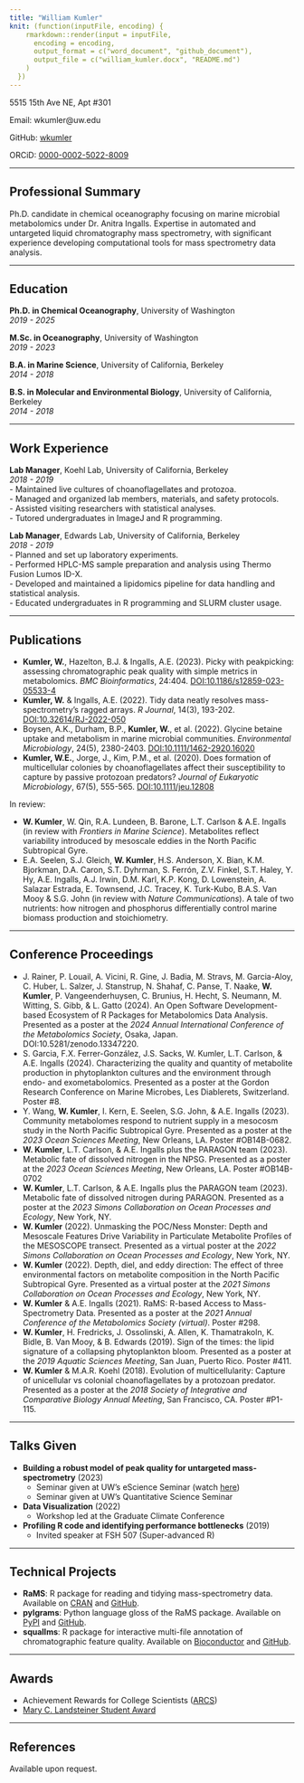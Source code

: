 ```yaml
---
title: "William Kumler"
knit: (function(inputFile, encoding) {
    rmarkdown::render(input = inputFile,
      encoding = encoding,
      output_format = c("word_document", "github_document"),
      output_file = c("william_kumler.docx", "README.md")
    )
  })
---
```


5515 15th Ave NE, Apt #301  

Email: wkumler@uw.edu

GitHub: [wkumler](https://github.com/wkumler) 

ORCiD: [0000-0002-5022-8009](https://orcid.org/0000-0002-5022-8009)

---

## Professional Summary

Ph.D. candidate in chemical oceanography focusing on marine microbial metabolomics under Dr. Anitra Ingalls. Expertise in automated and untargeted liquid chromatography mass spectrometry, with significant experience developing computational tools for mass spectrometry data analysis.

---

## Education

**Ph.D. in Chemical Oceanography**, University of Washington  
_2019 - 2025_

**M.Sc. in Oceanography**, University of Washington  
_2019 - 2023_

**B.A. in Marine Science**, University of California, Berkeley  
_2014 - 2018_

**B.S. in Molecular and Environmental Biology**, University of California, Berkeley  
_2014 - 2018_

---

## Work Experience

**Lab Manager**, Koehl Lab, University of California, Berkeley  
_2018 - 2019_  
- Maintained live cultures of choanoflagellates and protozoa.  
- Managed and organized lab members, materials, and safety protocols.  
- Assisted visiting researchers with statistical analyses.  
- Tutored undergraduates in ImageJ and R programming.

**Lab Manager**, Edwards Lab, University of California, Berkeley  
_2018 - 2019_  
- Planned and set up laboratory experiments.  
- Performed HPLC-MS sample preparation and analysis using Thermo Fusion Lumos ID-X.  
- Developed and maintained a lipidomics pipeline for data handling and statistical analysis.  
- Educated undergraduates in R programming and SLURM cluster usage.

---

## Publications

- **Kumler, W.**, Hazelton, B.J. & Ingalls, A.E. (2023). Picky with peakpicking: assessing chromatographic peak quality with simple metrics in metabolomics. _BMC Bioinformatics_, 24:404. [DOI:10.1186/s12859-023-05533-4](https://doi.org/10.1186/s12859-023-05533-4)
- **Kumler, W.** & Ingalls, A.E. (2022). Tidy data neatly resolves mass-spectrometry's ragged arrays. _R Journal_, 14(3), 193-202. [DOI:10.32614/RJ-2022-050](https://doi.org/10.32614/RJ-2022-050)
- Boysen, A.K., Durham, B.P., **Kumler, W.**, et al. (2022). Glycine betaine uptake and metabolism in marine microbial communities. _Environmental Microbiology_, 24(5), 2380-2403. [DOI:10.1111/1462-2920.16020](https://doi.org/10.1111/1462-2920.16020)
- **Kumler, W.E.**, Jorge, J., Kim, P.M., et al. (2020). Does formation of multicellular colonies by choanoflagellates affect their susceptibility to capture by passive protozoan predators? _Journal of Eukaryotic Microbiology_, 67(5), 555-565. [DOI:10.1111/jeu.12808](https://doi.org/10.1111/jeu.12808)

In review:

- **W. Kumler**, W. Qin, R.A. Lundeen, B. Barone, L.T. Carlson & A.E. Ingalls (in review with _Frontiers in Marine Science_). Metabolites reflect variability introduced by mesoscale eddies in the North Pacific Subtropical Gyre.
- E.A. Seelen, S.J. Gleich, **W. Kumler**, H.S. Anderson, X. Bian, K.M. Bjorkman, D.A. Caron, S.T. Dyhrman, S. Ferrón, Z.V. Finkel, S.T. Haley, Y. Hy, A.E. Ingalls, A.J. Irwin, D.M. Karl, K.P. Kong, D. Lowenstein, A. Salazar Estrada, E. Townsend, J.C. Tracey, K. Turk-Kubo, B.A.S. Van Mooy & S.G. John (in review with _Nature Communications_). A tale of two nutrients: how nitrogen and phosphorus differentially control marine biomass production and stoichiometry.

---

## Conference Proceedings

- J. Rainer, P. Louail, A. Vicini, R. Gine, J. Badia, M. Stravs, M. Garcia-Aloy, C. Huber, L. Salzer, J. Stanstrup, N. Shahaf, C. Panse, T. Naake, **W. Kumler**, P. Vangeenderhuysen, C. Brunius, H. Hecht, S. Neumann, M. Witting, S. Gibb, & L. Gatto (2024). An Open Software Development-based Ecosystem of R Packages for Metabolomics Data Analysis. Presented as a poster at the _2024 Annual International Conference of the Metabolomics Society_, Osaka, Japan. DOI:10.5281/zenodo.13347220.
- S. Garcia, F.X. Ferrer-González, J.S. Sacks, W. Kumler, L.T. Carlson, & A.E. Ingalls (2024). Characterizing the quality and quantity of metabolite production in phytoplankton cultures and the environment through endo- and exometabolomics. Presented as a poster at the Gordon Research Conference on Marine Microbes, Les Diablerets, Switzerland. Poster #8.
- Y. Wang, **W. Kumler**, I. Kern, E. Seelen, S.G. John, & A.E. Ingalls (2023). Community metabolomes respond to nutrient supply in a mesocosm study in the North Pacific Subtropical Gyre. Presented as a poster at the _2023 Ocean Sciences Meeting_, New Orleans, LA. Poster #OB14B-0682.
- **W. Kumler**, L.T. Carlson, & A.E. Ingalls plus the PARAGON team (2023). Metabolic fate of dissolved nitrogen in the NPSG. Presented as a poster at the _2023 Ocean Sciences Meeting_, New Orleans, LA. Poster #OB14B-0702
- **W. Kumler**, L.T. Carlson, & A.E. Ingalls plus the PARAGON team (2023). Metabolic fate of dissolved nitrogen during PARAGON. Presented as a poster at the _2023 Simons Collaboration on Ocean Processes and Ecology_, New York, NY.
- **W. Kumler** (2022). Unmasking the POC/Ness Monster: Depth and Mesoscale Features Drive Variability in Particulate Metabolite Profiles of the MESOSCOPE transect. Presented as a virtual poster at the _2022 Simons Collaboration on Ocean Processes and Ecology_, New York, NY.
- **W. Kumler** (2022). Depth, diel, and eddy direction: The effect of three environmental factors on metabolite composition in the North Pacific Subtropical Gyre. Presented as a virtual poster at the _2021 Simons Collaboration on Ocean Processes and Ecology_, New York, NY.
- **W. Kumler** & A.E. Ingalls (2021). RaMS: R-based Access to Mass-Spectrometry Data. Presented as a poster at the _2021 Annual Conference of the Metabolomics Society (virtual)_. Poster #298.
- **W. Kumler**, H. Fredricks, J. Ossolinski, A. Allen, K. Thamatrakoln, K. Bidle, B. Van Mooy, & B. Edwards (2019). Sign of the times: the lipid signature of a collapsing phytoplankton bloom. Presented as a poster at the _2019 Aquatic Sciences Meeting_, San Juan, Puerto Rico. Poster #411.
- **W. Kumler** & M.A.R. Koehl (2018). Evolution of multicellularity: Capture of unicellular vs colonial choanoflagellates by a protozoan predator. Presented as a poster at the _2018 Society of Integrative and Comparative Biology Annual Meeting_, San Francisco, CA. Poster #P1-115.

---

## Talks Given

- **Building a robust model of peak quality for untargeted mass-spectrometry** (2023)  
    - Seminar given at UW's eScience Seminar (watch [here](https://www.youtube.com/watch?v=fNtp53o1wqQ&ab_channel=UWeScienceInstitute))
    - Seminar given at UW's Quantitative Science Seminar

- **Data Visualization** (2022)  
    - Workshop led at the Graduate Climate Conference

- **Profiling R code and identifying performance bottlenecks** (2019)  
    - Invited speaker at FSH 507 (Super-advanced R)

---

## Technical Projects

- **RaMS**: R package for reading and tidying mass-spectrometry data. Available on [CRAN](https://cran.r-project.org/package=RaMS) and [GitHub](https://github.com/wkumler/RaMS).
- **pylgrams**: Python language gloss of the RaMS package. Available on [PyPI](https://pypi.org/project/pylgrams/) and [GitHub](https://github.com/wkumler/pylgrams).
- **squallms**: R package for interactive multi-file annotation of chromatographic feature quality. Available on [Bioconductor](https://bioconductor.org/packages/devel/bioc/html/squallms.html) and [GitHub](https://github.com/wkumler/squallms).

---

## Awards

- Achievement Rewards for College Scientists ([ARCS](https://www.arcsfoundation.org/))
- [Mary C. Landsteiner Student Award](https://www.ocean.washington.edu/story/Mary_LandsteinerScholar)

---

## References

Available upon request.

